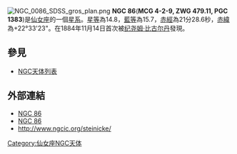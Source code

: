 [[File:NGC_0086_SDSS_gros_plan.png|thumb]]
'''NGC 86'''('''MCG 4-2-9, ZWG 479.11, PGC 1383''')是[[仙女座|仙女座]]的一個[[星系|星系]]。[[星等|星等]]為14.8，[[藍等|藍等]]為15.7，[[赤經|赤經]]為21分28.6秒，[[赤緯|赤緯]]為+22°33'23"。在1884年11月14日首次被[[纪尧姆·比古尔丹|纪尧姆·比古尔丹]]發現。

== 參見 ==
*[[NGC天体列表|NGC天体列表]]

== 外部連結 ==
* [https://web.archive.org/web/20040907002552/http://www.seds.org/~spider/ngc/ngc_fr.cgi?86 NGC 86]
* [http://simbad.u-strasbg.fr/sim-id.pl?Ident=NGC%2086 NGC 86]
* http://www.ngcic.org/steinicke/{{Wayback|url=http://www.ngcic.org/steinicke/ |date=20070202212605 }}

{{Catalogs|NGC=86}}

[[Category:仙女座NGC天体|Category:仙女座NGC天体]]